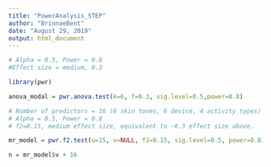 ```yaml
---
title: "PowerAnalysis_STEP"
author: "BrinnaeBent"
date: "August 29, 2019"
output: html_document
---
```


```r
# Alpha = 0.5, Power = 0.8
#Effect size = medium, 0.3

library(pwr)

anova_modal = pwr.anova.test(k=6, f=0.3, sig.level=0.5,power=0.8)

```

```r
# Number of predictors = 16 (6 skin tones, 6 device, 4 activity types)
# Alpha = 0.5, Power = 0.8
# f2=0.15, medium effect size, equivalent to ~0.3 effect size above.

mr_model = pwr.f2.test(u=15, v=NULL, f2=0.15, sig.level=0.5, power=0.8)

n = mr_model$v + 16
```

